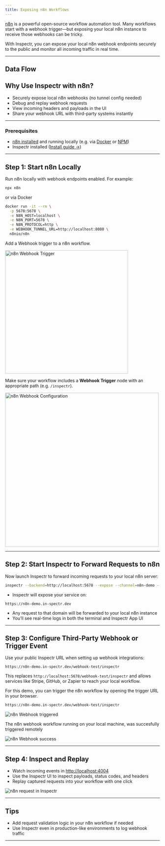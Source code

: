 ```yaml
---
title: Exposing n8n Workflows
---
```




[//]: # (# Exposing n8n Workflows with Inspectr)

[n8n](https://n8n.io/) is a powerful open-source workflow automation tool. Many workflows start with a webhook trigger—but exposing your local n8n instance to receive those webhooks can be tricky.

With Inspectr, you can expose your local n8n webhook endpoints securely to the public and monitor all incoming traffic in real time.

---

## Data Flow

<FlowN8n client:only="react" />

## Why Use Inspectr with n8n?

* Securely expose local n8n webhooks (no tunnel config needed)
* Debug and replay webhook requests
* View incoming headers and payloads in the UI
* Share your webhook URL with third-party systems instantly

---

### Prerequisites

* [n8n installed](https://docs.n8n.io/hosting/installation/npm/) and running locally (e.g. via [Docker](https://docs.n8n.io/hosting/installation/docker/) or [NPM](https://docs.n8n.io/hosting/installation/npm/))
* Inspectr installed ([Install guide →](/docs/getting-started/installation))

---

## Step 1: Start n8n Locally

Run n8n locally with webhook endpoints enabled. For example:

```bash
npx n8n
```

or via Docker

```bash
docker run -it --rm \
  -p 5678:5678 \
  -e N8N_HOST=localhost \
  -e N8N_PORT=5678 \
  -e N8N_PROTOCOL=http \
  -e WEBHOOK_TUNNEL_URL=http://localhost:8080 \
  n8nio/n8n
```

Add a Webhook trigger to a n8n workflow.

[//]: # (![n8n Webhook Workflow]&#40;./src/assets/guides/n8n_webhook_worfklow.png&#41;)

<Image src={n8nWorkflow} alt="n8n Webhook Trigger" width="400" />

Make sure your workflow includes a **Webhook Trigger** node with an appropriate path (e.g. `/inspectr`).

<Image src={n8nConfigure} alt="n8n Webhook Configuration" height="500" />

---

## Step 2: Start Inspectr to Forward Requests to n8n

Now launch Inspectr to forward incoming requests to your local n8n server:

```bash
inspectr --backend=http://localhost:5678 --expose --channel=n8n-demo --channel-code=n8ndemo123
```

* Inspectr will expose your service on:

```
https://n8n-demo.in-spectr.dev
```

* Any request to that domain will be forwarded to your local n8n instance
* You’ll see real-time logs in both the terminal and Inspectr App UI

---

## Step 3: Configure Third-Party Webhook or Trigger Event

Use your public Inspectr URL when setting up webhook integrations:

```
https://n8n-demo.in-spectr.dev/webhook-test/inspectr
```

This replaces `http://localhost:5678/webhook-test/inspectr` and allows services like Stripe, GitHub, or Zapier to reach your local workflow.

For this demo, you can trigger the n8n workflow by opening the trigger URL in your browser.

```bash
https://n8n-demo.in-spectr.dev/webhook-test/inspectr
```

<Image src={n8nTriggered} alt="n8n Webhook triggered" />

The n8n webhook workflow running on your local machine, was succesfully triggered remotely

<Image src={n8nSuccess} alt="n8n Webhook success" />

---

## Step 4: Inspect and Replay

* Watch incoming events in [http://localhost:4004](http://localhost:4004)
* Use the Inspectr UI to inspect payloads, status codes, and headers
* Replay captured requests into your workflow with one click

<Image src={n8nInspectr} alt="n8n request in Inspectr" />

---

## Tips

* Add request validation logic in your n8n workflow if needed
* Use Inspectr even in production-like environments to log webhook traffic

---

[//]: # (## 📚 Related Topics)
[//]: # ()
[//]: # (* [Webhook Debugging →]&#40;/guides/webhook-debugging&#41;)
[//]: # (* [Exposing Publicly →]&#40;/exposing/exposing-publicly&#41;)
[//]: # (* [How Inspectr Works →]&#40;/core-concepts/how-it-works&#41;)
